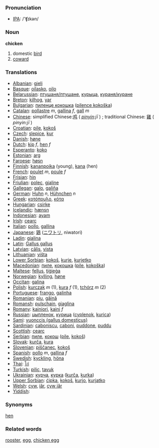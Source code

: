 === Pronunciation ===
*[[w:IPA|IPA]]: /'ʧɪkən/

=== Noun ===

'''chicken'''

# domestic [[bird]]
# [[coward]]

=== Translations ===

*[[Albanian]]: [[gjeli]]
*[[Basque]]: [[oilasko]], [[oilo]]
*[[Belarussian]]: [[птушаня/птушане]], [[курыца]], [[кураня/куране]]
*[[Breton]]: [[kilhog]], [[yar]]
*[[Bulgarian]]: [[пиленце кокошка]] ([[pilence kokoška]])
*[[Catalan]]: [[pollastre]] ''m'', [[gallina]] ''f'', [[gall]] ''m''
*[[Chinese]]: simplified Chinese:[[鸡]] ( ''[[pinyin]]:jī'' ) ; traditional Chinese: [[雞]] ( ''pinyin:jī'' ) 
*[[Croatian]]: [[pile]], [[kokoš]]
*[[Czech]]: [[slepice]], [[kur]]
*[[Danish]]: [[høne]]
*[[Dutch]]: [[kip]] ''f'', [[hen]] ''f''
*[[Esperanto]]: [[koko]]
*[[Estonian]]: [[arg]]
*[[Faroese]]: [[høsn]]
*[[Finnish]]: [[kananpoika]] (young), [[kana]] (hen)
*[[French]]: [[poulet]] ''m'', [[poule]] ''f''
*[[Frisian]]: [[hin]]
*[[Friulian]]: [[poleç]], [[gjaline]]
*[[Gallegan]]: [[galo]], [[galiña]]
*[[German]]: [[Huhn]] ''n'', [[Hühnchen]] ''n''
*[[Greek]]: [[κοτόπουλο]], [[κότα]] '' ''
*[[Hungarian]]: [[csirke]]
*[[Icelandic]]: [[hænsn]]
*[[Indonesian]]: [[ayam]]
*[[Irish]]: [[cearc]]
*[[Italian]]: [[pollo]], [[gallina]] '' ''
*[[Japanese]]: [[鶏]] ([[ニワトリ]], niwatori)
*[[Ladin]]: [[gialina]]
*[[Latin]]: [[Gallus gallus]] '' ''
*[[Latvian]]: [[cālis]], [[vista]]
*[[Lithuanian]]: [[višta]]
*[[Lower Sorbian]]: [[kokoš]], [[kurje]], [[kurjetko]]
*[[Macedonian]]: [[пиле]], [[кокошка]] ([[pile]], [[kokoška]])
*[[Maltese]]: [[fellus]], [[tiġieġa]]
*[[Norwegian]]: [[kylling]], [[høne]]
*[[Occitan]]: [[galina]]
*[[Polish]]: [[kurczak]] ''m'' (1), [[kura]] ''f'' (1), [[tchórz]] ''m'' (2) 
*[[Portuguese]]: [[frango]], [[galinha]]
*[[Romanian]]: [[piu]], [[găină]]
*[[Romansh]]: [[pulschain]], [[giaglina]]
*[[Romany]]: [[kainiori]], [[kaini]] ''f''
*[[Russian]]: [[цыпленок]], [[курица]] ([[cyplenok]], [[kurica]]) '' ''
*[[Sami]]: [[vuonccis (gallus domesticus)]]
*[[Sardinian]]: [[caboniscu]], [[caboni]], [[puddone]], [[puddu]]
*[[Scottish]]: [[cearc]]
*[[Serbian]]: [[пиле]], [[кокош]] ([[pile]], [[kokoš]])
*[[Slovak]]: [[kurča]], [[kura]]
*[[Slovenian]]: [[piščanec]], [[kokoš]]
*[[Spanish]]: [[pollo]] ''m'', [[gallina]] ''f''
*[[Swedish]]: [[kyckling]], [[höna]]
*[[Thai]]: [[ไก่]]
*[[Turkish]]: [[piliç]], [[tavuk]]
*[[Ukrainian]]: [[курча]], [[курка]] ([[kurča]], [[kurka]])
*[[Upper Sorbian]]: [[ćipka]], [[kokoš]], [[kurjo]], [[kurjatko]]
*[[Welsh]]: [[cyw]], [[iâr]], [[cyw iâr]]
*[[Yiddish]]: [[]]

=== Synonyms ===

[[hen]]

=== Related words ===

[[rooster]], [[egg]], [[chicken egg]]